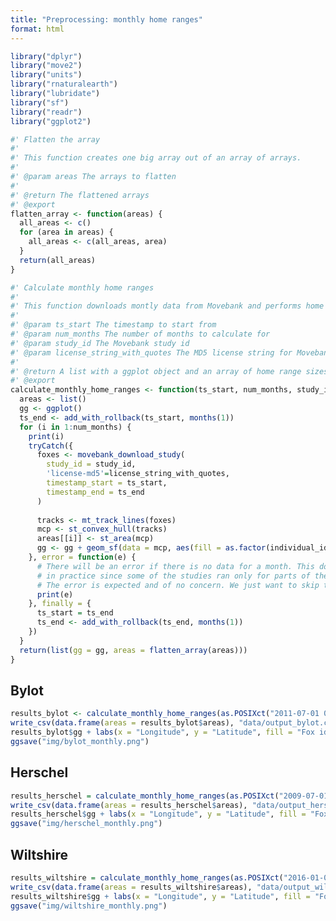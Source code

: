 ```yaml
---
title: "Preprocessing: monthly home ranges"
format: html
---
```


```r
library("dplyr")
library("move2")
library("units")
library("rnaturalearth")
library("lubridate")
library("sf")
library("readr")
library("ggplot2")

#' Flatten the array
#'
#' This function creates one big array out of an array of arrays.
#'
#' @param areas The arrays to flatten
#'
#' @return The flattened arrays
#' @export
flatten_array <- function(areas) {
  all_areas <- c()
  for (area in areas) {
    all_areas <- c(all_areas, area)
  }
  return(all_areas)
}

#' Calculate monthly home ranges
#'
#' This function downloads montly data from Movebank and performs home range calculation and plotting.
#'
#' @param ts_start The timestamp to start from
#' @param num_months The number of months to calculate for
#' @param study_id The Movebank study id
#' @param license_string_with_quotes The MD5 license string for Movebank download, with quotes included
#'
#' @return A list with a ggplot object and an array of home range sizes
#' @export
calculate_monthly_home_ranges <- function(ts_start, num_months, study_id, license_string_with_quotes) {
  areas <- list()
  gg <- ggplot()
  ts_end <- add_with_rollback(ts_start, months(1))
  for (i in 1:num_months) {
    print(i)
    tryCatch({
      foxes <- movebank_download_study(
        study_id = study_id,
        'license-md5'=license_string_with_quotes,
        timestamp_start = ts_start,
        timestamp_end = ts_end
      ) 
      
      tracks <- mt_track_lines(foxes)
      mcp <- st_convex_hull(tracks)
      areas[[i]] <- st_area(mcp)
      gg <- gg + geom_sf(data = mcp, aes(fill = as.factor(individual_id)), alpha = 0.4)
    }, error = function(e) {
      # There will be an error if there is no data for a month. This does happen
      # in practice since some of the studies ran only for parts of the year.
      # The error is expected and of no concern. We just want to skip the month.
      print(e)
    }, finally = {
      ts_start = ts_end
      ts_end <- add_with_rollback(ts_end, months(1))
    })
  }
  return(list(gg = gg, areas = flatten_array(areas)))
}
```

## Bylot

```r
results_bylot <- calculate_monthly_home_ranges(as.POSIXct("2011-07-01 00:00:00"), 44, 1371322147, '9559cb1b1cca51e9f3fd69812e5e22dc')
write_csv(data.frame(areas = results_bylot$areas), "data/output_bylot.csv")
results_bylot$gg + labs(x = "Longitude", y = "Latitude", fill = "Fox id")
ggsave("img/bylot_monthly.png")
```

## Herschel

```r
results_herschel = calculate_monthly_home_ranges(as.POSIXct("2009-07-01 00:00:00"), 9, 1371529289, '436e8205d0c2973115e2024b146a6ad5')
write_csv(data.frame(areas = results_herschel$areas), "data/output_herschel.csv")
results_herschel$gg + labs(x = "Longitude", y = "Latitude", fill = "Fox id")
ggsave("img/herschel_monthly.png")
```

## Wiltshire

```r
results_wiltshire = calculate_monthly_home_ranges(as.POSIXct("2016-01-01 00:00:00"), 43, 3179890710, 'ffa36f79defe10eac9fe70f6502a17e0')
write_csv(data.frame(areas = results_wiltshire$areas), "data/output_wiltshire.csv")
results_wiltshire$gg + labs(x = "Longitude", y = "Latitude", fill = "Fox id")
ggsave("img/wiltshire_monthly.png")
```
